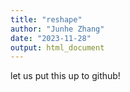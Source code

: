 ```yaml
---
title: "reshape"
author: "Junhe Zhang"
date: "2023-11-28"
output: html_document
---
```


let us put this up to github!